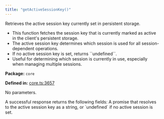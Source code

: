 ```yaml
---
title: "getActiveSessionKey()"
---
```



<H3Bordered text="Overview" />

Retrieves the active session key currently set in persistent storage.

<ul>
  <li>This function fetches the session key that is currently marked as active in the client's persistent storage.</li>
  <li>The active session key determines which session is used for all session-dependent operations.</li>
  <li>If no active session key is set, returns ``undefined``.</li>
  <li>Useful for determining which session is currently in use, especially when managing multiple sessions.</li>
</ul>

<p><strong>Package:</strong> <code>core</code></p>

<p><strong>Defined in:</strong> <a href="https://github.com/tkhq/sdk/blob/main/packages/core/src/__clients__/core.ts#L3657">core.ts:3657</a></p>

<H3Bordered text="Parameters" />

<p>No parameters.</p>

<H3Bordered text="Response" />
A successful response returns the following fields:

<ResponseField name="returns" type="undefined | string" required={true} >
  A promise that resolves to the active session key as a string, or `undefined` if no active session is set.
</ResponseField>
